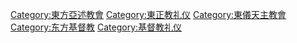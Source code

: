[[Category:東方亞述教會|Category:東方亞述教會]]
[[Category:東正教礼仪|Category:東正教礼仪]]
[[Category:東儀天主教會|Category:東儀天主教會]]
[[Category:东方基督教|Category:东方基督教]]
[[Category:基督教礼仪|Category:基督教礼仪]]